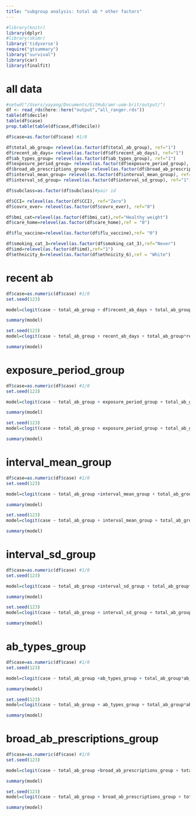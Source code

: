 ```yaml
---
title: "subgroup analysis: total ab * other factors"
---
```


```r
#library(knitr)
library(dplyr)
#library(skimr)
library('tidyverse')
require("gtsummary")
library("survival")
library(car)
library(finalfit)
```

# all data
```r
#setwd("/Users/yayang/Documents/GitHub/amr-uom-brit/output/")
df <- read_rds(here::here("output","all_ranger.rds"))
table(df$decile)
table(df$case)
prop.table(table(df$case,df$decile))

df$case=as.factor(df$case) #1/0

df$total_ab_group= relevel(as.factor(df$total_ab_group), ref="1")
df$recent_ab_days= relevel(as.factor(df$df$recent_ab_days), ref="1")
df$ab_types_group= relevel(as.factor(df$ab_types_group), ref="1")
df$exposure_period_group= relevel(as.factor(df$exposure_period_group), ref="1")
df$broad_ab_prescriptions_group= relevel(as.factor(df$broad_ab_prescriptions_group), ref="1")
df$interval_mean_group= relevel(as.factor(df$interval_mean_group), ref="1")
df$interval_sd_group= relevel(as.factor(df$interval_sd_group), ref="1")

df$subclass=as.factor(df$subclass)#pair id

df$CCI= relevel(as.factor(df$CCI), ref="Zero")
df$covrx_ever= relevel(as.factor(df$covrx_ever), ref="0")

df$bmi_cat=relevel(as.factor(df$bmi_cat),ref="Healthy weight")
df$care_home=relevel(as.factor(df$care_home),ref = "0")

df$flu_vaccine=relevel(as.factor(df$flu_vaccine),ref= "0")

df$smoking_cat_3=relevel(as.factor(df$smoking_cat_3),ref="Never")
df$imd=relevel(as.factor(df$imd),ref="1")
df$ethnicity_6=relevel(as.factor(df$ethnicity_6),ref = "White")
```

# recent ab

```r
df$case=as.numeric(df$case) #1/0
set.seed(123)

model=clogit(case ~ total_ab_group + df$recent_ab_days + total_ab_group*recent_ab_days+ strata(subclass),df) 

summary(model)

set.seed(123)
model=clogit(case ~ total_ab_group + recent_ab_days + total_ab_group*recent_ab_days + CCI + covrx_ever + bmi_cat + care_home + flu_vaccine + smoking_cat_3 + imd+ ethnicity_6 + strata(subclass),df) 

summary(model)
```



# exposure_period_group

```r
df$case=as.numeric(df$case) #1/0
set.seed(123)

model=clogit(case ~ total_ab_group + exposure_period_group + total_ab_group*exposure_period_group+ strata(subclass),df) 

summary(model)

set.seed(123)
model=clogit(case ~ total_ab_group + exposure_period_group + total_ab_group*exposure_period_group + CCI + covrx_ever + bmi_cat + care_home + flu_vaccine + smoking_cat_3 + imd+ ethnicity_6 + strata(subclass),df) 

summary(model)
```

# interval_mean_group

```r
df$case=as.numeric(df$case) #1/0
set.seed(123)

model=clogit(case ~ total_ab_group +interval_mean_group + total_ab_group*interval_mean_group+ strata(subclass),df) 

summary(model)

set.seed(123)
model=clogit(case ~ total_ab_group + interval_mean_group + total_ab_group*interval_mean_group + CCI + covrx_ever + bmi_cat + care_home + flu_vaccine + smoking_cat_3 + imd+ ethnicity_6 + strata(subclass),df) 

summary(model)
```


# interval_sd_group

```r
df$case=as.numeric(df$case) #1/0
set.seed(123)

model=clogit(case ~ total_ab_group +interval_sd_group + total_ab_group*interval_sd_group+ strata(subclass),df) 

summary(model)

set.seed(123)
model=clogit(case ~ total_ab_group + interval_sd_group + total_ab_group*interval_sd_group + CCI + covrx_ever + bmi_cat + care_home + flu_vaccine + smoking_cat_3 + imd+ ethnicity_6 + strata(subclass),df) 

summary(model)

```

# ab_types_group

```r
df$case=as.numeric(df$case) #1/0
set.seed(123)

model=clogit(case ~ total_ab_group +ab_types_group + total_ab_group*ab_types_group+ strata(subclass),df) 

summary(model)

set.seed(123)
model=clogit(case ~ total_ab_group + ab_types_group + total_ab_group*ab_types_group + CCI + covrx_ever + bmi_cat + care_home + flu_vaccine + smoking_cat_3 + imd+ ethnicity_6 + strata(subclass),df) 

summary(model)

```



# broad_ab_prescriptions_group

```r
df$case=as.numeric(df$case) #1/0
set.seed(123)

model=clogit(case ~ total_ab_group +broad_ab_prescriptions_group + total_ab_group*broad_ab_prescriptions_group+ strata(subclass),df) 

summary(model)

set.seed(123)
model=clogit(case ~ total_ab_group + broad_ab_prescriptions_group + total_ab_group*broad_ab_prescriptions_group + CCI + covrx_ever + bmi_cat + care_home + flu_vaccine + smoking_cat_3 + imd+ ethnicity_6 + strata(subclass),df) 

summary(model)

```